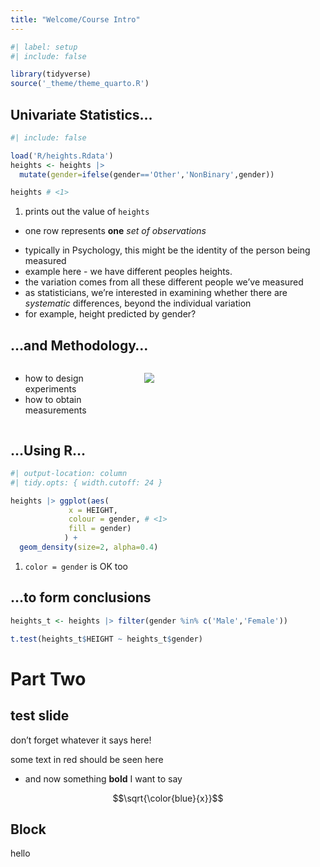 ```yaml
---
title: "Welcome/Course Intro"
---
```


```r
#| label: setup
#| include: false

library(tidyverse)
source('_theme/theme_quarto.R')
```

## Univariate Statistics...

```r
#| include: false

load('R/heights.Rdata')
heights <- heights |>
  mutate(gender=ifelse(gender=='Other','NonBinary',gender))
```

```r
heights # <1>
```

1. prints out the value of `heights`

- one row represents **one** *set of observations*

::: {.notes}
-   typically in Psychology, this might be the identity of the person being measured
-   example here - we have different peoples heights.
-   the variation comes from all these different people we've measured
-   as statisticians, we're interested in examining whether there are *systematic* differences, beyond the individual variation
-   for example, height predicted by gender?
:::

## ...and Methodology...

::: {.columns}
:::: {.column width="40%"}
-   how to design experiments
-   [how to obtain measurements]{.space-above}
::::

:::: {.column width="60%"}
![](img/playmo2.jpg)
::::
:::

## ...Using R...

```r
#| output-location: column
#| tidy.opts: { width.cutoff: 24 }

heights |> ggplot(aes(
             x = HEIGHT,
             colour = gender, # <1>
             fill = gender)
            ) +
  geom_density(size=2, alpha=0.4)
```

1. `color = gender` is OK too

## ...to form conclusions

```r
heights_t <- heights |> filter(gender %in% c('Male','Female'))

t.test(heights_t$HEIGHT ~ heights_t$gender)
```

# Part Two

## test slide

::: {.callout-important}
don't forget whatever it says here!
:::

some text in [red]{.red} should be seen here

- and now [something]{.accent} **bold** I want [to]{.blue} say

$$\sqrt{\color{blue}{x}}$$

## Block

::: myblock
hello
:::
